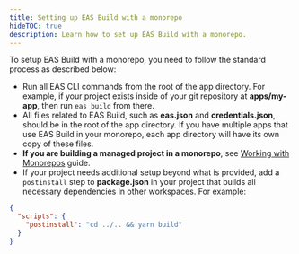 ```yaml
---
title: Setting up EAS Build with a monorepo
hideTOC: true
description: Learn how to set up EAS Build with a monorepo.
---
```


To setup EAS Build with a monorepo, you need to follow the standard process as described below:

- Run all EAS CLI commands from the root of the app directory. For example, if your project exists inside of your git repository at **apps/my-app**, then run `eas build` from there.
- All files related to EAS Build, such as **eas.json** and **credentials.json**, should be in the root of the app directory. If you have multiple apps that use EAS Build in your monorepo, each app directory will have its own copy of these files.
- **If you are building a managed project in a monorepo**, see [Working with Monorepos](/guides/monorepos) guide.
- If your project needs additional setup beyond what is provided, add a `postinstall` step to **package.json** in your project that builds all necessary dependencies in other workspaces. For example:

```json package.json
{
  "scripts": {
    "postinstall": "cd ../.. && yarn build"
  }
}
```
